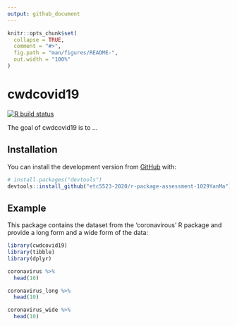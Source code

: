 ```yaml
---
output: github_document
---
```


<!-- README.md is generated from README.Rmd. Please edit that file -->

```r
knitr::opts_chunk$set(
  collapse = TRUE,
  comment = "#>",
  fig.path = "man/figures/README-",
  out.width = "100%"
)
```

# cwdcovid19

<!-- badges: start -->
[![R build status](https://github.com/etc5523-2020/r-package-assessment-1029YanMa/workflows/R-CMD-check/badge.svg)](https://github.com/etc5523-2020/r-package-assessment-1029YanMa/actions)
<!-- badges: end -->

The goal of cwdcovid19 is to ...

## Installation

You can install the development version from [GitHub](https://github.com/) with:

``` r
# install.packages("devtools")
devtools::install_github("etc5523-2020/r-package-assessment-1029YanMa")
```
## Example

This package contains the dataset from the 'coronavirous' R package and provide a long form and a wide form of the data:

```r
library(cwdcovid19)
library(tibble)
library(dplyr)

coronavirus %>% 
  head(10)

coronavirus_long %>% 
  head(10)

coronavirus_wide %>% 
  head(10)
```


